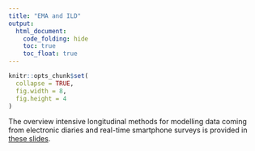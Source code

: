 ```yaml
---
title: "EMA and ILD"
output:
  html_document: 
    code_folding: hide
    toc: true
    toc_float: true
---
```


```r
knitr::opts_chunk$set(
  collapse = TRUE,
  fig.width = 8,
  fig.height = 4
)
```

The overview intensive longitudinal methods for modelling data coming from electronic diaries and real-time smartphone surveys is provided in [these slides](./SlidesPPT/ILD.pdf).